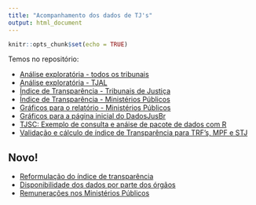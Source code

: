 ```yaml
---
title: "Acompanhamento dos dados de TJ's"
output: html_document
---
```


```r
knitr::opts_chunk$set(echo = TRUE)
```

Temos no repositório:

- [Análise exploratória - todos os tribunais](https://dadosjusbr.github.io/acompanhamento-dados/eda-itens-tjs.html)
- [Análise exploratória - TJAL](https://dadosjusbr.github.io/acompanhamento-dados/eda-tjal.html)
- [Índice de Transparência - Tribunais de Justiça](https://dadosjusbr.github.io/acompanhamento-dados/indice-transparencia-tj.html)
- [Índice de Transparência - Ministérios Públicos](https://dadosjusbr.github.io/acompanhamento-dados/indice-transparencia-mp.html)
- [Gráficos para o relatório - Ministérios Públicos](https://dadosjusbr.github.io/acompanhamento-dados/graficos-relatorios-mp.html)
- [Gráficos para a página inicial do DadosJusBr](https://dadosjusbr.github.io/acompanhamento-dados/indice-de-transparencia-plots-front.html)
- [TJSC: Exemplo de consulta e anáise de pacote de dados com R](https://dadosjusbr.github.io/acompanhamento-dados/tjsc-2021.html)
- [Validação e cálculo de índice de Transparência para TRF's, MPF e STJ](https://dadosjusbr.github.io/acompanhamento-dados/indice-de-transparencia-orgaos-federais.html)

## Novo!

- [Reformulação do índice de transparência](https://dadosjusbr.github.io/acompanhamento-dados/indice-transparencia.html)
- [Disponibilidade dos dados por parte dos órgãos](https://dadosjusbr.github.io/acompanhamento-dados/disponibilidade-de-dados.html)
- [Remunerações nos Ministérios Públicos](https://dadosjusbr.github.io/acompanhamento-dados/top-50-remuneracoes-nos-mps.html)